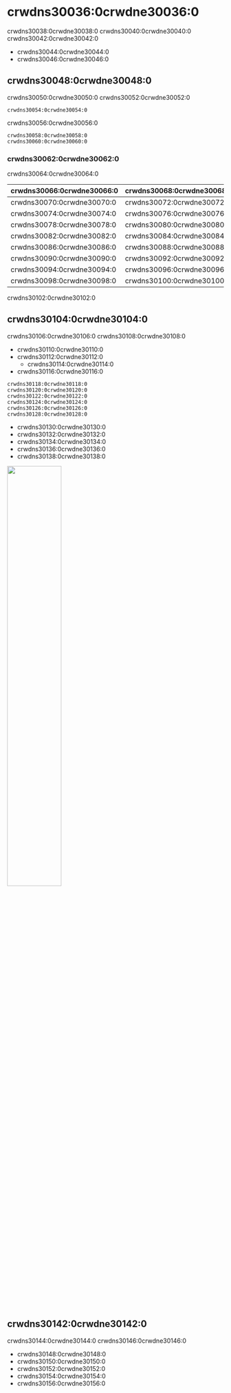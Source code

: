 # crwdns30036:0crwdne30036:0

crwdns30038:0crwdne30038:0 crwdns30040:0crwdne30040:0 crwdns30042:0crwdne30042:0

- crwdns30044:0crwdne30044:0
- crwdns30046:0crwdne30046:0

## crwdns30048:0crwdne30048:0

crwdns30050:0crwdne30050:0 crwdns30052:0crwdne30052:0

`crwdns30054:0crwdne30054:0`

crwdns30056:0crwdne30056:0

```shell title=mytemplate/
crwdns30058:0crwdne30058:0
crwdns30060:0crwdne30060:0
```

### crwdns30062:0crwdne30062:0

crwdns30064:0crwdne30064:0

| crwdns30066:0crwdne30066:0 | crwdns30068:0crwdne30068:0 |
| -------------------------- | -------------------------- |
| crwdns30070:0crwdne30070:0 | crwdns30072:0crwdne30072:0 |
| crwdns30074:0crwdne30074:0 | crwdns30076:0crwdne30076:0 |
| crwdns30078:0crwdne30078:0 | crwdns30080:0crwdne30080:0 |
| crwdns30082:0crwdne30082:0 | crwdns30084:0crwdne30084:0 |
| crwdns30086:0crwdne30086:0 | crwdns30088:0crwdne30088:0 |
| crwdns30090:0crwdne30090:0 | crwdns30092:0crwdne30092:0 |
| crwdns30094:0crwdne30094:0 | crwdns30096:0crwdne30096:0 |
| crwdns30098:0crwdne30098:0 | crwdns30100:0crwdne30100:0 |

crwdns30102:0crwdne30102:0

## crwdns30104:0crwdne30104:0

crwdns30106:0crwdne30106:0 crwdns30108:0crwdne30108:0

- crwdns30110:0crwdne30110:0
- crwdns30112:0crwdne30112:0
  - crwdns30114:0crwdne30114:0
- crwdns30116:0crwdne30116:0

```shell
crwdns30118:0crwdne30118:0
crwdns30120:0crwdne30120:0
crwdns30122:0crwdne30122:0
crwdns30124:0crwdne30124:0
crwdns30126:0crwdne30126:0
crwdns30128:0crwdne30128:0
```

- crwdns30130:0crwdne30130:0
- crwdns30132:0crwdne30132:0
- crwdns30134:0crwdne30134:0
- crwdns30136:0crwdne30136:0
- crwdns30138:0crwdne30138:0

<div className="text--center">
  <img
    src=crwdns35898:0crwdne35898:0
    width="50%"
  />
</div>

## crwdns30142:0crwdne30142:0

crwdns30144:0crwdne30144:0 crwdns30146:0crwdne30146:0

- crwdns30148:0crwdne30148:0
- crwdns30150:0crwdne30150:0
- crwdns30152:0crwdne30152:0
- crwdns30154:0crwdne30154:0
- crwdns30156:0crwdne30156:0
